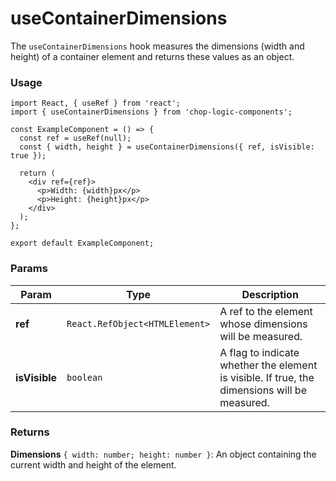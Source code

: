 
<Meta of={Story} title='Hooks/useContainerDimensions' />

# useContainerDimensions

The `useContainerDimensions` hook measures the dimensions (width and height) of a container element and returns these values as an object.

### Usage

```tsx
import React, { useRef } from 'react';
import { useContainerDimensions } from 'chop-logic-components';

const ExampleComponent = () => {
  const ref = useRef(null);
  const { width, height } = useContainerDimensions({ ref, isVisible: true });

  return (
    <div ref={ref}>
      <p>Width: {width}px</p>
      <p>Height: {height}px</p>
    </div>
  );
};

export default ExampleComponent;
```

### Params

| Param         | Type                           | Description                                                                                  |
|---------------|--------------------------------|----------------------------------------------------------------------------------------------|
| **ref**       | `React.RefObject<HTMLElement>` | A ref to the element whose dimensions will be measured.                                      |
| **isVisible** | `boolean`                      | A flag to indicate whether the element is visible. If true, the dimensions will be measured. |


### Returns

**Dimensions** `{ width: number; height: number }`: An object containing the current width and height of the element.